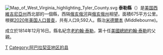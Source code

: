 {{noteTA
|G1=USState
|G2=Country
}}
{{Otheruses|泰勒縣|subject=美國西維吉尼亞州的一個縣|other=同名的縣}}
[[File:Map_of_West_Virginia_highlighting_Tyler_County.svg|right]]
'''泰勒縣'''（{{lang-en|Tyler County}}）是[[美国|美国]][[西維吉尼亞州|西維吉尼亞州]]西北部的一個縣，西隔[[俄亥俄河|俄亥俄河]]與[[俄亥俄州|俄亥俄州]]相望。面積675平方公里。根据[[2020年美国人口普查|2020年美国人口普查]]，共有人口9,592人。縣治[[米德爾本|米德爾本]] (Middlebourne)。

成立於1814年12月16日。縣名紀念[[老約翰·泰勒|老約翰·泰勒]]，第十任[[美國總統|美國總統]][[約翰·泰勒|約翰·泰勒]]的父親。
{{WestVirginia-stub}}

[[Category:西弗吉尼亚州行政区划|T]]
[[Category:阿巴拉契亚地区的县|Category:阿巴拉契亚地区的县]]